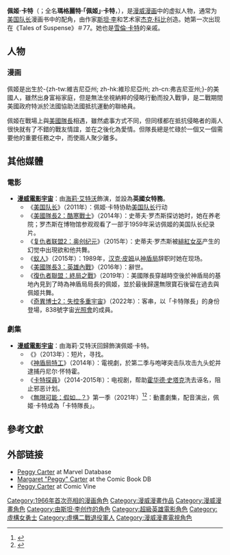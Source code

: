 {{request translation|en}}
{{refimprove|time=2015-12-03T05:21:16+00:00}}
{{noteTA
|G1=Comic
|G2=USComic
|T=zh-cn:佩吉·卡特;zh-tw:佩姬·卡特;zh-hk:佩姬·卡達;
|1=zh-cn:佩吉;zh-tw:佩姬;zh-hk:佩姬;
|2=zh-cn:卡特;zh-tw:卡特;zh-hk:卡達;
|3=zh-cn:特工卡特;zh-tw:卡特探員;zh-hk:卡達探員;
|4=zh-hk:候活·史達;zh-tw:霍華·史塔克;zh-cn:霍华德·斯塔克;
|5=zh-hk:史達;zh-tw:史塔克;zh-cn:斯塔克;
|6=zh-cn:莎伦; zh-tw:雪倫; zh-hk:莎朗;
}}
{{Infobox comics character
| image          = 
| caption        = 
| character_name = 佩姬·卡特<br>Peggy Carter
| publisher      = [[漫威漫画|漫威漫画]]
| debut          = 《Tales of Suspense》#77{{small|（1966年5月）}}
| creators       = [[斯坦·李|斯坦·李]]<br>[[杰克·科比|杰克·科比]]
| full_name      = 瑪格麗特·「佩姬」·卡特
| supports       = [[美国队长|美国队长]]
}}
'''佩姬·卡特'''（{{lang-en|'''Peggy Carter'''}}；全名'''瑪格麗特·「佩姬」·卡特'''，{{lang-en|'''Margaret "Peggy" Carter'''}}），是[[漫威漫画|漫威漫画]]中的虚拟人物，通常为[[美国队长|美国队长]]漫画书中的配角，由作家[[斯坦·李|斯坦·李]]和艺术家[[杰克·科比|杰克·科比]]创造。她第一次出现在《Tales of Suspense》＃77。她也是[[雪倫·卡特|雪倫·卡特]]的亲戚。

== 人物 ==
===漫画===
佩姬是出生於-{zh-tw:維吉尼亞州; zh-hk:維珍尼亞州; zh-cn:弗吉尼亚州;}-的美國人，雖然出身富裕家庭，但是無法坐視納粹的侵略行動而投入戰爭，是二戰期間美國政府特派於法國協助法國抵抗運動的聯絡員。

佩姬在戰場上與[[美國隊長|美國隊長]]相遇，雖然處事方式不同，但同樣都在抵抗侵略者的兩人很快就有了不錯的戰友情誼，並在之後化為愛情。但隊長總是忙碌於一個又一個需要他的重要任務之中，而使兩人聚少離多。

== 其他媒體 ==
===電影===
*'''[[漫威電影宇宙|漫威電影宇宙]]'''：由[[海莉·艾特沃|海莉·艾特沃]]飾演{{Link-en|佩吉·卡特 (漫威电影宇宙)|Peggy Carter (Marvel Cinematic Universe)|佩姬·卡特}}，並設為'''英國女特務'''。
** 《[[美國隊長_(電影)|美国队长]]》（2011年）：佩姬·卡特协助[[美国队长|美国队长]]行动
** 《[[美國隊長2：酷寒戰士|美國隊長2：酷寒戰士]]》（2014年）：史蒂夫·罗杰斯探访她时，她在养老院；罗杰斯在博物馆参观观看了一部于1959年采访佩姬的美国队长纪录片。
** 《[[復仇者聯盟2：奧創紀元|复仇者联盟2：奥创纪元]]》（2015年）：史蒂夫·罗杰斯被[[緋紅女巫|緋紅女巫]]产生的幻觉中出現欲和他共舞。
** 《[[蟻人_(電影)|蚁人]]》（2015年）：1989年，[[汉克·皮姆|汉克·皮姆]]从[[神盾局|神盾局]]辞职时她在现场。
** 《[[美國隊長3：英雄內戰|美國隊長3：英雄內戰]]》（2016年）：辭世。
** 《[[復仇者聯盟：終局之戰|復仇者聯盟：終局之戰]]》（2019年）：美國隊長穿越時空後於神盾局的基地內見到了時為神盾局局長的佩姬，並於最後歸還無限寶石後留在過去與佩姬共舞。
**《[[奇異博士2：失控多重宇宙|奇異博士2：失控多重宇宙]]》（2022年）：客串，以「卡特隊長」的身份登場，838號字宙[[光明會_(漫威漫畫)|光照會]]的成員。

===劇集===
*'''[[漫威電影宇宙|漫威電影宇宙]]'''：由海莉·艾特沃回歸飾演佩姬·卡特。
** 《{{le|卡特探員 (電影)|Agent Carter (film)|卡特探員}}》（2013年）：短片，寻找{{le|黃道十二宫 (漫威漫畫)|Zodiac (comics)|黃道十二宫}}。
** 《[[神盾局特工|神盾局特工]]》（2014年）：電視劇，於第二季与咆哮突击队攻击九头蛇并逮捕丹尼尔·怀特霍。
** 《[[卡特探員|卡特探員]]》（2014-2015年）：电视剧，帮助[[霍华德·史塔克|霍华德·史塔克]]洗去诬名，阻止{{le|利维坦 (漫威漫畫)|Leviathan (comics)|利维坦}}邪恶计划。
** 《[[無限可能：假如…？|無限可能：假如…？]]》第一季（2021年）<ref name="CaptainPeggy">{{cite web|url=https://www.digitalspy.com/tv/ustv/a28803673/marvel-peggy-carter-captain-america-what-if/|title=Marvel's What If...? series will see Peggy Carter become Captain America|website=digitalspy|date=2019-08-24|accessdate=2019-08-31|language=en-US|archive-date=2020-12-14|archive-url=https://web.archive.org/web/20201214124344/https://www.digitalspy.com/tv/ustv/a28803673/marvel-peggy-carter-captain-america-what-if/|dead-url=no}}</ref><ref name="AVClubPressDay">{{Cite web |last=Barsanti |first=Sam |date=2021-08-01 |title=Marvel's What If…? creators talk Twilight Zone, pizza rat, and Chadwick Boseman as Star-Lord |url=https://www.avclub.com/marvels-what-if-creators-talk-twilight-zone-pizza-ra-1847404149 |url-status=live |archive-url=https://web.archive.org/web/20210801211603/https://www.avclub.com/marvels-what-if-creators-talk-twilight-zone-pizza-ra-1847404149 |archive-date=2021-08-01 |access-date=2021-08-01 |website=[[The_A.V._Club|The A.V. Club]] |language=en-US }}</ref>：動畫劇集，配音演出，佩姬·卡特成為「卡特隊長」。

==參考文獻==
{{REFLIST}}

== 外部链接 ==
* [http://marvel.wikia.com/Peggy_Carter Peggy Carter] {{Wayback|url=http://marvel.wikia.com/Peggy_Carter |date=20150323081000 }} at Marvel Database
* [http://comicbookdb.com/character.php?ID=6492 Margaret "Peggy" Carter]{{Wayback|url=http://comicbookdb.com/character.php?ID=6492 |date=20131009053526 }} at the Comic Book DB
* [http://www.comicvine.com/peggy-carter/4005-35979/ Peggy Carter] {{Wayback|url=http://www.comicvine.com/peggy-carter/4005-35979/ |date=20150924021046 }} at Comic Vine

{{美國隊長}}
{{复仇者}}
{{神盾局}}

{{DEFAULTSORT:Carter, Peggy}}
[[Category:1966年首次亮相的漫画角色|Category:1966年首次亮相的漫画角色]]
[[Category:漫威漫畫作品|Category:漫威漫畫作品]]
[[Category:漫威漫畫角色|Category:漫威漫畫角色]]
[[Category:由斯坦·李创作的角色|Category:由斯坦·李创作的角色]]
[[Category:超級英雄電影角色|Category:超級英雄電影角色]]
[[Category:虛構女勇士|Category:虛構女勇士]]
[[Category:虛構二戰退役軍人|Category:虛構二戰退役軍人]]
[[Category:漫威漫畫電視角色|Category:漫威漫畫電視角色]]